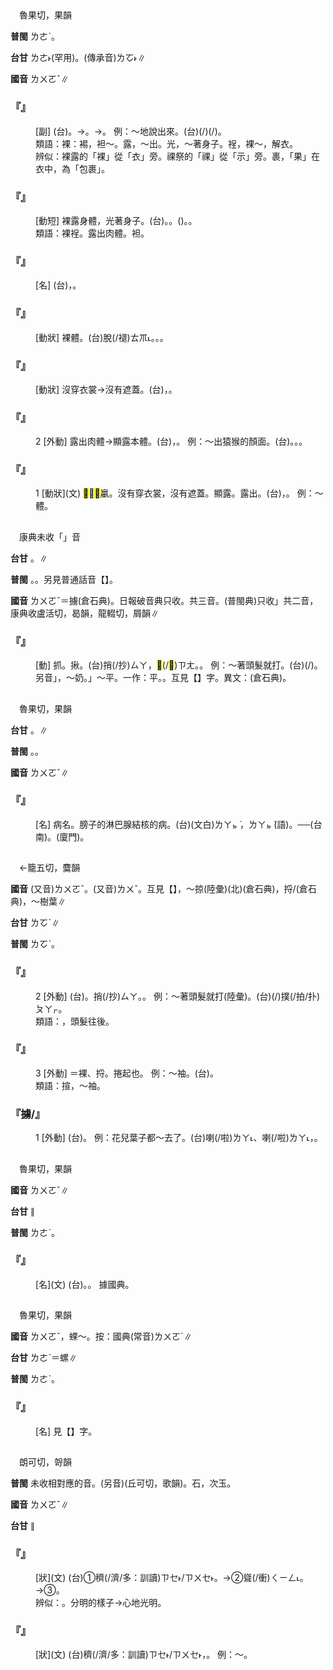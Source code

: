 
=={{ruby|裸|ㄌㄨㄛˇ}}==

　魯果切，果韻

'''普閩''' <rt>ㄌㄜˋ</rt>。

'''台甘''' <rt>ㄌㄜ˫</rt>{{ruby|。|ㄎㄜ˫}}(罕用)。(傳承音)<rt>ㄌㆦ˫</rt>∥

'''國音''' <rt>ㄌㄨㄛˇ</rt>∥

    

==='''『{{ruby|赤|ㄔˋ}}{{ruby|裸|ㄌㄨㄛˇ}}{{ruby|裸|ㄌㄨㄛˇ}}』'''===
: [副] (台){{ruby|赤|ㄑㄧㄚㆷ}}{{ruby|身|ㄒㄧㄣ}}{{ruby|裸|ㄌㆦ˫}}{{ruby|體|ㄊㆤˋ}}。→{{ruby|無|ㆠㄜˊ}}{{ruby|掩|ㆰ}}{{ruby|無|ㆠㄜˊ}}{{ruby|蓋|ㄎㆰ˪}}。→{{ruby|實|ㄒㄧㆵ ͘}}{{ruby|實|ㄒㄧㆵ ͘}}{{ruby|在|ㄗㄞ˫}}{{ruby|在|ㄗㄞ˫}}。 例：～地說出來。(台){{ruby|將|ㄐㄧㆲ}}{{ruby|載|ㄉㄞ˫}}(/{{ruby|戴|ㄉㄞ˪}}){{ruby|事|ㄐㄧ˪}}(/{{ruby|事|ㄉㄞ˫}}{{ruby|情|ㄐㄧ˪}}){{ruby|完|ㄨㄢˊ}}{{ruby|完|ㄨㄢˊ}}{{ruby|全|ㄗㄨㄢˊ}}{{ruby|全|ㄗㄨㄢˊ}}{{ruby|攏|ㄌㆲˋ}}{{ruby|講|ㄍㆲˋ}}{{ruby|→|ㄍㆲ}}{{ruby|講|ㄍㆲˋ}}{{ruby|出|ㄘㄨㆵ}}{{ruby|來|·ㄌㄞˊ}}。
:類語：裸：裼，袒～。露，～出。光，～著身子。裎，裸～，解衣。
:
:辨似：裸露的「裸」從「衣」旁。祼祭的「祼」從「示」旁。裹，「果」在衣中，為「包裹」。
:
    

==='''『{{ruby|裸|ㄌㄨㄛˇ}}{{ruby|體|ㄊㄧˇ}}』'''===
: [動短] 裸露身體，光著身子。(台){{ruby|裸|ㄌㆦ˫}}{{ruby|體|ㄊㆤˋ}}。{{ruby|無|ㆠㄜˊ}}{{ruby|穿|ㄑㄧㄥ˫}}{{ruby|衫|ㄙㆩ}}。{{ruby|褪|ㄊㆭ˪}}({{ruby|腹|ㄅㄚㆶ}}){{ruby|裼|ㄊㆤㆷ}}。{{ruby|褪|ㄊㆭ˪}}{{ruby|光|ㄍㆭ}}{{ruby|光|ㄍㆭ}}。
:類語：裸裎。露出肉體。袒。
:
    

==='''『{{ruby|裸|ㄌㄨㄛˇ}}{{ruby|麥|ㄇㄞˋ}}』'''===
: [名] (台){{ruby|一|ㄐㄧㆵ ͘}}{{ruby|種|ㄐㄧㆲˋ}}{{ruby|五|ㄫㆦˋ}}{{ruby|穀|ㄍㆦㆶ}}{{ruby|像|ㄑㄧㆫ˫/ㄑㄧㆧ˫}}{{ruby|大|ㄉㄨㄚ˫}}{{ruby|麥|ㆠㆤㆷ ͘}}，{{ruby|穗|ㄙㄨㄧ˫}}{{ruby|無|ㆠㄜˊ}}{{ruby|芒|ㆠㄤˊ}}{{ruby|刺|ㄑㄧ˪}}{{ruby|殼|ㄎㄚㆶ}}{{ruby|好|ㄏㄜˋ}}{{ruby|剝|ㄅㄚㆶ}}{{ruby|會|ㄨㆤ˫/ㆤ˫}}{{ruby|食|ㄐㄧㄚㆷ ͘}}{{ruby|得|ㄉㄧㆵ}}。
    

==='''『{{ruby|赤|ㄔˋ}}{{ruby|裸|ㄌㄨㄛˇ}}』'''===
: [動狀] 裸體。(台)脫(/褪)<rt>ㄊㆭ˪</rt>{{ruby|裼|ㄊㆤㆷ}}{{ruby|裼|ㄊㆤㆷ}}。{{ruby|褪|ㄊㆭ˪}}{{ruby|腹|ㄅㄚㆶ}}{{ruby|裼|ㄊㆤㆷ}}。{{ruby|無|ㆠㄜˊ}}{{ruby|穿|ㄑㄧㄥ˫}}{{ruby|衫|ㄙㆩ}}{{ruby|褲|ㄎㆦ˪}}{{ruby|丌|ㆤ}}{{ruby|意|ㄧ˪}}{{ruby|思|ㄙㄨ˪}}。
    

==='''『{{ruby|裸|ㄌㄨㄛˇ}}{{ruby|露|ㄌㄨˋ}}』'''===
: [動狀] 沒穿衣裳→沒有遮蓋。(台){{ruby|無|ㆠㄜˊ}}{{ruby|穿|ㄑㄧㄥ˫}}{{ruby|衫|ㄙㆩ}}，{{ruby|看|ㄎㄨㆩ˪}}{{ruby|現|ㄏㄧㄢ˫}}{{ruby|現|ㄏㄧㄢ˫}}。
    

==='''『{{ruby|裸|ㄌㄨㄛˇ}}』'''===
:2  [外動] 露出肉體→顯露本體。(台){{ruby|現|ㄏㄧㄢ˪}}{{ruby|出|ㄘㄨㆵ}}{{ruby|肉|ㄌㄧㆦㆶ}}{{ruby|體|ㄊㆤˋ}}，{{ruby|現|ㄏㄧㄢ˪}}{{ruby|出|ㄘㄨㆵ}}{{ruby|原|ㆣㄨㄢˊ}}{{ruby|形|ㄏㄧㄥˊ}}。 例：～出猿猴的顏面。(台){{ruby|猴|ㄍㄠˊ}}{{ruby|形|ㄏㄧㄥˊ}}{{ruby|攏|ㄌㆲˋ}}{{ruby|出|ㄘㄨㆵ}}{{ruby|現|ㄏㄧㄢ˫}}。{{ruby|變|ㄅㄧㄥˋ}}{{ruby|出|ㄘㄨㆵ}}{{ruby|原|ㆣㄨㄢˊ}}{{ruby|狀|ㄗㆲ˫}}。{{ruby|現|ㄏㄧㄢ˪}}{{ruby|出|ㄘㄨㆵ}}{{ruby|猴|ㄍㄠˊ}}{{ruby|相|ㄒㄧㆲ˪}}{{ruby|來|ㄌㄞˊ}}。
    

==='''『{{ruby|裸|ㄌㄨㄛˇ}}』'''===
:1  [動狀](文) <mark>&#xf9c41;</mark>，<mark>&#xffd53;</mark>臝。沒有穿衣裳，沒有遮蓋。顯露。露出。(台){{ruby|無|ㆠㄜˊ}}{{ruby|穿|ㄑㄧㄥ˫}}{{ruby|衫|ㄙㆩ}}{{ruby|褲|ㄎㆦ˪}}{{ruby|無|ㆠㄜˊ}}{{ruby|遮|ㆢㄧㄚ/ㄌㄧㄚ}}{{ruby|蓋|ㄎㆰ˪}}，{{ruby|褪|ㄊㆭ˪}}{{ruby|腹|ㄅㄚㆶ}}{{ruby|裼|ㄊㆤㆷ}}。 例：～體。
    

=={{ruby|捋|ㄌㄨㄛˇ}}==

　康典未收「{{ruby|捋|ㄌㄨㄛˇ}}」音

'''台甘''' {{ruby|(文)|ㄌㄨㄚㆵ ͘}}{{ruby|。|ㄌㄨㄚㆵ}}。{{ruby|(語)|ㄌㄨㄚㆷ ͘}}{{ruby|。|ㄌㄨㄚㆷ}}∥

'''普閩''' {{ruby|(文)|ㄌㄨㄚㆵ ͘}}。{{ruby|(白)|ㄌㄨㄚㆷ ͘}}。另見普通話音【{{ruby|捋|ㄌㄩˇ}}】。

'''國音''' <rt>ㄌㄨㄛˇ</rt>＝擄(倉石典)。日報破音典只收{{ruby|(語)|ㄌㄩˇ}}{{ruby|、|ㄌㄜˋ}}。{{ruby|(文)|ㄌㄨㄛ}}共三音。(普閩典)只收{{ruby|「|ㄌㄨㄛ}}{{ruby|、|ㄌㄩˇ}}」共二音{{ruby|。|ㄌㄜˋ}}，康典收盧活切，曷韻{{ruby|。|ㄌㄩㄝˋ}}，龍輟切，屑韻∥

    

==='''『{{ruby|捋|ㄌㄨㄛˇ}}』'''===
: [動] 抓。揪。(台)捎(/抄)<rt>ㄙㄚ</rt>，<mark>&#xffec5;</mark>(/<mark>&#xf9c40;</mark>)<rt>ㄗㄤ</rt>。{{ruby|搦|ㄌㄚㆶ ͘}}。 例：～著頭髮就打。(台){{ruby|頭|ㄊㄠˊ}}{{ruby|鬃|ㄗㄤ}}{{ruby|仔|ㄚ}}{{ruby|搦|ㄌㄚㆶ ͘}}{{ruby|咧|ㄌㆤ˪}}{{ruby|著|ㄉㄧㄜㆷ}}(/{{ruby|都|ㄉㄜ˫}}){{ruby|撲|ㄆㄚㆷ}}。另音{{ruby|「|ㄌㄨㄛ}}」，～奶。{{ruby|「|ㄌㄩˇ}}」～平。一作：{{ruby|理|ㄌㄩˇ}}平。{{ruby|(文)|ㄌㄜˋ}}。互見【{{ruby|<mark>&#xf95cc;</mark>|ㄌㄨㄛ}}】字。異文：{{ruby|擄|ㄌㄨㄛˇ}}(倉石典)。
    

=={{ruby|瘰|ㄌㄨㄛˇ}}==

　魯果切，果韻

'''台甘''' {{ruby|(文)|ㄌㄨㄧˋ}}。{{ruby|(語)|ㄌㄧˋ}}{{ruby|。|ㆠㄧˋ}}∥

'''普閩''' {{ruby|(文)|ㄌㄜˋ}}。{{ruby|(白)|ㄌㆤˋ}}。

'''國音''' <rt>ㄌㄨㄛˇ</rt>∥

    

==='''『{{ruby|瘰|ㄌㄨㄛˇ}}{{ruby|<mark>&#xffcaa;</mark>|ㄌㄧˋ}}』'''===
: [名] 病名。膀子的淋巴腺結核的病。(台){{ruby|瘰|ㄌㄨㄧˋ}}{{ruby|<mark>&#xffcaa;</mark>|ㄌㄧㆤㆶ ͘}}(文白){{ruby|→|ㄌㄧˋ}}<rt>ㄌㄚㆵ ͘</rt>，{{ruby|→|ㆠㄧˋ}}<rt>ㄌㄚㆵ ͘</rt>(語)。──(台南)。{{ruby|瘰|ㄌㆤˋ}}{{ruby|<mark>&#xffcaa;</mark>|ㄌㄧˋ}}(廈門)。
    

=={{ruby|擄|ㄌㄨㄛˇ}}==

　←籠五切，麌韻{{ruby|＝|ㄌㄨˇ}}

'''國音''' (又音)<rt>ㄌㄨㄛˇ</rt>。(又音)<rt>ㄌㄨˇ</rt>。互見【{{ruby|擄|ㄌㄨˇ}}】，～掠{{ruby|。|ㄌㄨ}}(陸彙)(北)(倉石典)，捋/{{ruby|擄|ㄌㄨㄛ}}(倉石典)，～樹葉∥

'''台甘''' <rt>ㄌㆦˋ</rt>∥

'''普閩''' <rt>ㄌㆦˋ</rt>。

    

==='''『{{ruby|擄|ㄌㄨㄛˇ}}』'''===
:2  [外動] (台){{ruby|搦|ㄌㄚㆶ ͘}}。捎(/抄)<rt>ㄙㄚ</rt>。{{ruby|<mark>&#xffca6;</mark>|ㄎㄧㄨˋ}}。 例：～著頭髮就打(陸彙)。(台){{ruby|頭|ㄊㄠˊ}}{{ruby|鬃|ㄗㄤ}}{{ruby|仔|ㄚ}}{{ruby|搦|ㄌㄚㆶ ͘}}{{ruby|咧|ㄌㆤ˪}}{{ruby|著|ㄉㄧㄜㆷ}}(/{{ruby|都|ㄉㄜ˫}})撲(/拍/扑)<rt>ㄆㄚㆷ</rt>。
:類語：{{ruby|理|ㄌㄩˇ}}，頭髮往後{{ruby|理|ㄌㄩˇ}}。
:
    

==='''『{{ruby|擄|ㄌㄨㄛˇ}}』'''===
:3  [外動] ＝裸、捋。捲起也。 例：～袖。(台){{ruby|撇|ㄅㄧㆷ ͘}}{{ruby|手|ㄑㄧㄨˋ}}{{ruby|<mark>&#xffc57;</mark>|ㆭˋ}}。
:類語：揎，～袖。
:
    

==='''『擄/{{ruby|捋|ㄌㄨㄛˇ/ㄌㄨㄛ}}』'''===
:1  [外動] (台){{ruby|<mark>&#xffeac;</mark>|ㄌㄨㆵ ͘}}。 例：花兒葉子都～去了。(台){{ruby|花|ㄏㄨㆤ}}喇(/啦)<rt>ㄌㄚ˪</rt>、{{ruby|葉|ㄏㄧㄜㆷ ͘}}喇(/啦)<rt>ㄌㄚ˪</rt>，{{ruby|攏|ㄌㆲˋ}}{{ruby|總|ㄗㆲˋ}}{{ruby|<mark>&#xffeac;</mark>|ㄌㄨㆵ ͘}}{{ruby|掉|ㄉㄧㄠ˫}}{{ruby|去|ㄎㄧ˪}}。
    

=={{ruby|蓏|ㄌㄨㄛˇ}}==

　魯果切，果韻

'''國音''' <rt>ㄌㄨㄛˇ</rt>∥

'''台甘''' {{ruby|(文)|ㄌㄜˋ}}{{ruby|。|ㄌㄛˋ}}∥

'''普閩''' <rt>ㄌㄜˋ</rt>。

    

==='''『{{ruby|蓏|ㄌㄨㄛˇ}}』'''===
: [名](文) (台){{ruby|古|ㄍㆦˋ}}{{ruby|時|ㄒㄧˊ}}{{ruby|指|ㄐㄧˋ}}{{ruby|瓜|ㄍㄨㆤ}}{{ruby|類|ㄌㄨㄧ˫}}{{ruby|果|ㄍㆤˋ/ㄍㄨㆤˋ}}{{ruby|子|ㄐㄧˋ}}。{{ruby|無|ㆠㄜˊ}}{{ruby|籽|ㄐㄧˋ}}{{ruby|丌|ㆤ}}{{ruby|果|ㄍㆤˋ/ㄍㄨㆤˋ}}{{ruby|子|ㄐㄧˋ}}。 據國典。
    

=={{ruby|蠃|ㄌㄨㄛˇ}}==

　魯果切，果韻

'''國音''' <rt>ㄌㄨㄛˇ</rt>，蜾～。按：國典(常音)<rt>ㄌㄨㄛˊ</rt>∥

'''台甘''' <rt>ㄌㄜˋ</rt>{{ruby|。|ㄌㄜˊ}}＝螺∥

'''普閩''' <rt>ㄌㄜˋ</rt>。

    

==='''『{{ruby|蜾|ㄍㄨㄛˇ}}{{ruby|蠃|ㄌㄨㄛˇ}}』'''===
: [名] 見【{{ruby|蜾|ㄍㄨㄛˇ}}】字。
    

=={{ruby|砢|ㄌㄨㄛˇ}}==

　朗可切，哿韻

'''普閩''' 未收相對應的音。(另音){{ruby|砢|ㄎㄜ}}(丘可切，歌韻)。石，次玉。

'''國音''' <rt>ㄌㄨㄛˇ</rt>∥

'''台甘''' {{ruby|(文)|ㄌㄜˋ}}∥

    

==='''『{{ruby|磊|ㄌㄟˇ}}{{ruby|砢|ㄌㄨㄛˇ}}』'''===
: [狀](文) (台)①{{ruby|石|ㄐㄧㄜㆷ ͘}}{{ruby|頭|ㄊㄠˊ}}{{ruby|仔|ㄚ}}{{ruby|誠|ㄐㄧㆩˊ}}穧(/濟/多：訓讀)<rt>ㄗㆤ˫/ㄗㄨㆤ˫</rt>{{ruby|疊|ㄊㄚㆷ ͘}}{{ruby|高|ㄍㄨㄢˊ}}{{ruby|丌|ㆤ}}{{ruby|款|ㄎㄨㄢˋ}}{{ruby|式|ㄒㄧㆵ}}。→②聳(/衝)<rt>ㄑㄧㄥ˪</rt>{{ruby|懸|ㄍㄨㄢˊ}}{{ruby|壯|ㄗㆲ˪}}{{ruby|大|ㄉㄞ˫}}{{ruby|丌|ㆤ}}{{ruby|款|ㄎㄨㄢˋ}}。→③{{ruby|形|ㄏㄧㄥˊ}}{{ruby|容|ㄧㆲˊ}}{{ruby|一|ㄐㄧㆵ ͘}}{{ruby|個|ㆤˊ}}{{ruby|壯|ㄗㆲ˪}}{{ruby|大|ㄉㄞ˫}}{{ruby|丌|ㆤ}}{{ruby|人|ㄌㄤˊ}}{{ruby|丌|ㆤ}}{{ruby|才|ㄗㄞˊ}}{{ruby|情|ㄐㄧㄥˊ}}{{ruby|出|ㄘㄨㆵ}}{{ruby|眾|ㄐㄧㆲ˪}}{{ruby|特|ㄉㄧㆤㆶ}}{{ruby|別|ㄅㄧㄚㆵ ͘}}{{ruby|奇|ㄍㄧˊ}}{{ruby|異|ㆪ˫}}。
:辨似：{{ruby|磊|ㄌㄟˇ}}{{ruby|落|ㄌㄨㄛˋ}}。分明的樣子→心地光明。
:
    

==='''『{{ruby|砢|ㄌㄨㄛˇ}}』'''===
: [狀](文) (台){{ruby|石|ㄐㄧㄜㆷ ͘}}{{ruby|頭|ㄊㄠˊ}}{{ruby|仔|ㄚ}}穧(/濟/多：訓讀)<rt>ㄗㆤ˫/ㄗㄨㆤ˫</rt>，{{ruby|相|ㄒㄧㄜ/ㄙㆩ}}{{ruby|疊|ㄊㄚㆷ ͘}}{{ruby|丌|ㆤ}}{{ruby|款|ㄎㄨㄢˋ}}{{ruby|式|ㄒㄧㆵ}}。 例：{{ruby|磊|ㄌㄟˇ}}～。
    
